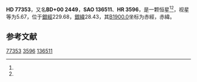 {{Starbox begin
| name = HD 77353
}}
{{Starbox observe
| epoch = [[J2000.0|J2000.0]]
| constell = {{星座名待查}}<ref name=SIMBAD>{{cite web
 | url=http://simbad.u-strasbg.fr/simbad/sim-id?Ident=HR+3596
 | title=Pulsating variable Star
 | publisher=Centre de Données astronomiques de Strasbourg
 | work=SIMBAD
 | accessdate=2012-07-13
 | archive-date=2021-01-28
 | archive-url=https://web.archive.org/web/20210128011027/http://simbad.u-strasbg.fr/simbad/sim-id?Ident=HR+3596
 | dead-url=no
 }}</ref><ref name=DATA>{{cite web
 | url=http://vizier.u-strasbg.fr/viz-bin/VizieR-5?-out.add=.&-source=5050&-corr=PK=HR&-out.max=9999&HR=3596
 | title=VizieR Detailed Page
 | accessdate=2012-07-13
 | archive-date=2016-03-04
 | archive-url=https://web.archive.org/web/20160304214926/http://vizier.u-strasbg.fr/viz-bin/VizieR-5?-out.add=.&-source=5050&-corr=PK=HR&-out.max=9999&HR=3596
 | dead-url=no
 }}</ref>
| 星官 = 
| ra = {{RA|9|1|58}}<ref name=SIMBAD /><ref name=DATA />
| dec = {{DEC|-0|28|58}}<ref name=SIMBAD /><ref name=DATA />
| appmag_v = 5.67<ref name=SIMBAD /><ref name=DATA />
}}
{{Starbox character
| class = K0III<ref name=SIMBAD /><ref name=DATA />
| b-v = 1.15<ref name=SIMBAD /><ref name=DATA />
| u-b = 1.04<ref name=SIMBAD /><ref name=DATA />
| r-i = <ref name=SIMBAD /><ref name=DATA />
| variable = 
}}
{{Starbox astrometry
| radial_v = 1.04
| prop_mo_ra = 73
| parallax = 
| p_error = 
}}
{{Starbox catalog
| names =BD+00 2449，[[SAO星表|SAO]] 136511，[[HD星表|HD]] 77353，[[HR星表|HR]] 3596}}
{{Starbox reference |Simbad=HR+3596}}
{{Starbox end}}

'''HD 77353'''，又名'''BD+00 2449'''，'''SAO 136511'''、'''HR 3596'''，是一颗恒星<ref name=SIMBAD /><ref name=DATA />，视星等为5.67，位于[[銀道座標系|銀經]]229.68，[[銀道座標系|銀緯]]28.43，其[[B1900.0|B1900.0]]坐标为赤經{{RA|8|56|51.4}}，赤緯{{DEC|-0|28.43|31}}。

== 参考文献 ==
{{reflist}}

{{star-stub}}

[[Category:HD和HDE天體|77353]]
[[Category:HR天體|3596]]
[[Category:SAO天體|136511]]
